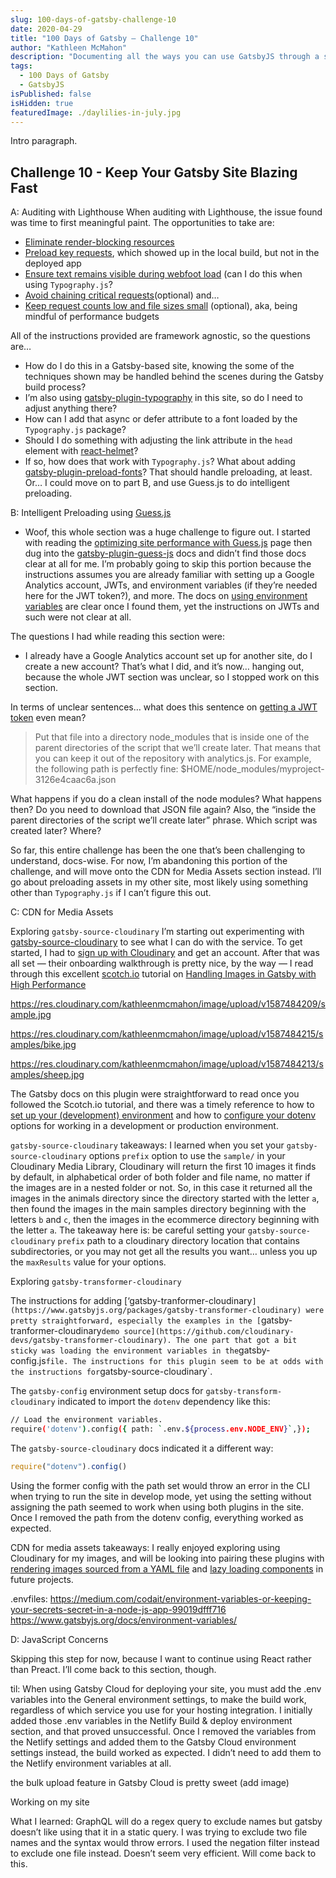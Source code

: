 ```yaml
---
slug: 100-days-of-gatsby-challenge-10
date: 2020-04-29
title: "100 Days of Gatsby — Challenge 10"
author: "Kathleen McMahon"
description: "Documenting all the ways you can use GatsbyJS through a set of challenges."
tags:
  - 100 Days of Gatsby
  - GatsbyJS
isPublished: false
isHidden: true
featuredImage: ./daylilies-in-july.jpg
---
```


Intro paragraph.

## Challenge 10 - Keep Your Gatsby Site Blazing Fast

A: Auditing with Lighthouse
When auditing with Lighthouse, the issue found was time to first meaningful paint. The opportunities to take are:

- [Eliminate render-blocking resources](https://web.dev/render-blocking-resources/)
- [Preload key requests](https://web.dev/uses-rel-preload/), which showed up in the local build, but not in the deployed app
- [Ensure text remains visible during webfoot load](https://web.dev/font-display/) (can I do this when using `Typography.js`?
- [Avoid chaining critical requests](https://web.dev/critical-request-chains/)(optional) and…
- [Keep request counts low and file sizes small](https://developers.google.com/web/tools/lighthouse/audits/budgets) (optional), aka, being mindful of performance budgets

All of the instructions provided are framework agnostic, so the questions are…

- How do I do this in a Gatsby-based site, knowing the some of the techniques shown may be handled behind the scenes during the Gatsby build process?
- I’m also using [gatsby-plugin-typography](https://www.gatsbyjs.org/packages/gatsby-plugin-typography/) in this site, so do I need to adjust anything there?
- How can I add that async or defer attribute to a font loaded by the `Typography.js` package?
- Should I do something with adjusting the link attribute in the `head` element with [react-helmet](https://github.com/nfl/react-helmet#features)?
- If so, how does that work with `Typography.js`? What about adding [gatsby-plugin-preload-fonts](https://www.gatsbyjs.org/packages/gatsby-plugin-preload-fonts/)? That should handle preloading, at least. Or… I could move on to part B, and use Guess.js to do intelligent preloading.

B: Intelligent Preloading using [Guess.js](https://github.com/guess-js)

- Woof, this whole section was a huge challenge to figure out. I started with reading the [optimizing site performance with Guess.js](https://www.gatsbyjs.org/docs/optimizing-site-performance-with-guessjs/) page then dug into the [gatsby-plugin-guess-js](https://www.gatsbyjs.org/packages/gatsby-plugin-guess-js) docs and didn’t find those docs clear at all for me. I’m probably going to skip this portion because the instructions assumes you are already familiar with setting up a Google Analytics account, JWTs, and environment variables (if they’re needed here for the JWT token?), and more. The docs on [using environment variables](https://www.gatsbyjs.org/docs/environment-variables/) are clear once I found them, yet the instructions on JWTs and such were not clear at all.

The questions I had while reading this section were:

- I already have a Google Analytics account set up for another site, do I create a new account? That’s what I did, and it’s now… hanging out, because the whole JWT section was unclear, so I stopped work on this section.

In terms of unclear sentences… what does this sentence on [getting a JWT token](https://www.gatsbyjs.org/packages/gatsby-plugin-guess-js#how-to-get-a-jwt-token) even mean?

> Put that file into a directory node_modules that is inside one of the parent directories of the script that we’ll create later. That means that you can keep it out of the repository with analytics.js. For example, the following path is perfectly fine: \$HOME/node_modules/myproject-3126e4caac6a.json

What happens if you do a clean install of the node modules? What happens then? Do you need to download that JSON file again? Also, the “inside the parent directories of the script we’ll create later” phrase. Which script was created later? Where?

So far, this entire challenge has been the one that’s been challenging to understand, docs-wise. For now, I’m abandoning this portion of the challenge, and will move onto the CDN for Media Assets section instead. I’ll go about preloading assets in my other site, most likely using something other than `Typography.js` if I can’t figure this out.

C: CDN for Media Assets

Exploring `gatsby-source-cloudinary`
I’m starting out experimenting with [gatsby-source-cloudinary](https://www.gatsbyjs.org/packages/gatsby-source-cloudinary/) to see what I can do with the service. To get started, I had to [sign up with Cloudinary](https://cloudinary.com/) and get an account. After that was all set — their onboarding walkthrough is pretty nice, by the way — I read through this excellent [scotch.io](https://scotch.io) tutorial on [Handling Images in Gatsby with High Performance](https://scotch.io/tutorials/handling-images-in-gatsby-with-high-performance)

https://res.cloudinary.com/kathleenmcmahon/image/upload/v1587484209/sample.jpg

https://res.cloudinary.com/kathleenmcmahon/image/upload/v1587484215/samples/bike.jpg

https://res.cloudinary.com/kathleenmcmahon/image/upload/v1587484213/samples/sheep.jpg

The Gatsby docs on this plugin were straightforward to read once you followed the Scotch.io tutorial, and there was a timely reference to how to [set up your (development) environment](https://www.gatsbyjs.org/packages/gatsby-source-cloudinary/?=clou#environment-configuration) and how to [configure your dotenv](https://www.npmjs.com/package/dotenv) options for working in a development or production environment.

`gatsby-source-cloudinary` takeaways:
I learned when you set your `gatsby-source-cloudinary` options `prefix` option to use the `sample/` in your Cloudinary Media Library, Cloudinary will return the first 10 images it finds by default, in alphabetical order of both folder and file name, no matter if the images are in a nested folder or not. So, in this case it returned all the images in the animals directory since the directory started with the letter `a`, then found the images in the main samples directory beginning with the letters `b` and `c`, then the images in the ecommerce directory beginning with the letter `a`. The takeaway here is: be careful setting your `gatsby-source-cloudinary` `prefix` path to a cloudinary directory location that contains subdirectories, or you may not get all the results you want… unless you up the `maxResults` value for your options.

Exploring `gatsby-transformer-cloudinary`

The instructions for adding [‘gatsby-tranformer-cloudinary`](https://www.gatsbyjs.org/packages/gatsby-transformer-cloudinary) were pretty straightforward, especially the examples in the [`gatsby-tranformer-cloudinary` demo source](https://github.com/cloudinary-devs/gatsby-transformer-cloudinary). The one part that got a bit sticky was loading the environment variables in the `gatsby-config.js` file. The instructions for this plugin seem to be at odds with the instructions for `gatsby-source-cloudinary`.

The `gatsby-config` environment setup docs for `gatsby-transform-cloudinary` indicated to import the `dotenv` dependency like this:

```bash
// Load the environment variables.
require('dotenv').config({ path: `.env.${process.env.NODE_ENV}`,});
```

The `gatsby-source-cloudinary` docs indicated it a different way:

```js
require("dotenv").config()
```

Using the former config with the path set would throw an error in the CLI when trying to run the site in develop mode, yet using the setting without assigning the path seemed to work when using both plugins in the site. Once I removed the path from the dotenv config, everything worked as expected.

CDN for media assets takeaways:
I really enjoyed exploring using Cloudinary for my images, and will be looking into pairing these plugins with [rendering images sourced from a YAML file](https://www.gatsbyjs.org/tutorial/gatsby-image-tutorial/#rendering-images-sourced-from-yaml) and [lazy loading components](https://www.gatsbyjs.org/docs/mdx/importing-and-using-components/#lazy-loading-components) in future projects.

.envfiles: https://medium.com/codait/environment-variables-or-keeping-your-secrets-secret-in-a-node-js-app-99019dfff716
https://www.gatsbyjs.org/docs/environment-variables/

D: JavaScript Concerns

Skipping this step for now, because I want to continue using React rather than Preact. I’ll come back to this section, though.

til:
When using Gatsby Cloud for deploying your site, you must add the .env variables into the General environment settings, to make the build work, regardless of which service you use for your hosting integration. I initially added those .env variables in the Netlify Build & deploy environment section, and that proved unsuccessful. Once I removed the variables from the Netlify settings and added them to the Gatsby Cloud environment settings instead, the build worked as expected. I didn’t need to add them to the Netlify environment variables at all.

the bulk upload feature in Gatsby Cloud is pretty sweet (add image)

Working on my site

What I learned:
GraphQL will do a regex query to exclude names but gatsby doesn’t like using that it in a static query. I was trying to exclude two file names and the syntax would throw errors. I used the negation filter instead to exclude one file instead. Doesn’t seem very efficient. Will come back to this.
